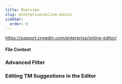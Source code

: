 ```yaml
---
title: Overview
slug: enterprise/online-editor
sidebar:
  order: 0
---
```


https://support.crowdin.com/enterprise/online-editor/


#### File Context

### Advanced Filter

### Editing TM Suggestions in the Editor
